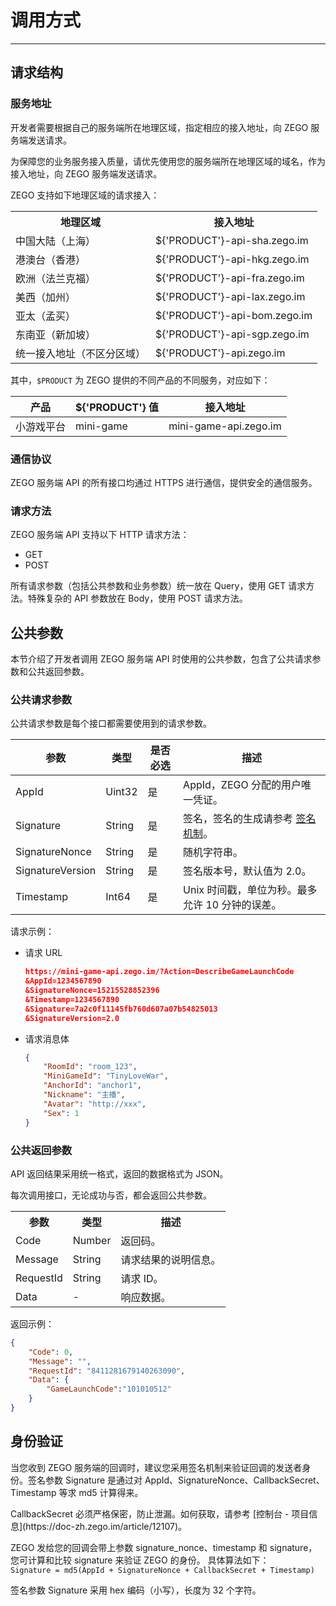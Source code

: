 
# 调用方式
---

## 请求结构


### 服务地址

开发者需要根据自己的服务端所在地理区域，指定相应的接入地址，向 ZEGO 服务端发送请求。

<Warning title="注意">

为保障您的业务服务接入质量，请优先使用您的服务端所在地理区域的域名，作为接入地址，向 ZEGO 服务端发送请求。  
</Warning>

ZEGO 支持如下地理区域的请求接入：

<table>
<tbody><tr>
<th>地理区域</th>
<th>接⼊地址</th>
</tr>
<tr>
<td>中国⼤陆（上海）</td>
<td>${'PRODUCT'}-api-sha.zego.im</td>
</tr>
<tr>
<td>港澳台（⾹港）</td>
<td>${'PRODUCT'}-api-hkg.zego.im</td>
</tr>
<tr>
<td>欧洲（法兰克福）</td>
<td>${'PRODUCT'}-api-fra.zego.im</td>
</tr>
<tr>
<td>美⻄（加州）</td>
<td>${'PRODUCT'}-api-lax.zego.im</td>
</tr>
<tr>
<td>亚太（孟买）</td>
<td>${'PRODUCT'}-api-bom.zego.im</td>
</tr>
<tr>
<td>东南亚（新加坡）</td>
<td>${'PRODUCT'}-api-sgp.zego.im</td>
</tr>
<tr>
<td>统一接入地址（不区分区域）</td>
<td>${'PRODUCT'}-api.zego.im</td>
</tr>
</tbody></table>


其中，`$PRODUCT` 为 ZEGO 提供的不同产品的不同服务，对应如下：

| 产品 | ${'PRODUCT'} 值 | 接入地址 |
|-|-|-|
| 小游戏平台 | mini-game | mini-game-api.zego.im |



### 通信协议

ZEGO 服务端 API 的所有接口均通过 HTTPS 进行通信，提供安全的通信服务。

### 请求方法

ZEGO 服务端 API 支持以下 HTTP 请求方法：

- GET
- POST


<Note title="说明">

所有请求参数（包括公共参数和业务参数）统⼀放在 Query，使⽤ GET 请求方法。特殊复杂的 API 参数放在 Body，使用 POST 请求方法。
</Note>


## 公共参数

本节介绍了开发者调用 ZEGO 服务端 API 时使用的公共参数，包含了公共请求参数和公共返回参数。

### 公共请求参数

公共请求参数是每个接口都需要使用到的请求参数。

<table>

<thead>
  <tr>
    <th>参数</th>
    <th>类型</th>
    <th>是否必选</th>
    <th>描述</th>
  </tr>
</thead>
<tbody>
  <tr>
    <td>AppId</td>
    <td>Uint32</td>
    <td>是</td>
    <td>AppId，ZEGO 分配的用户唯一凭证。</td>
  </tr>
  <tr>
    <td>Signature</td>
    <td>String</td>
    <td>是</td>
    <td>签名，签名的生成请参考 <a href="#签名机制">签名机制</a>。</td>
  </tr>
  <tr>
    <td>SignatureNonce</td>
    <td>String</td>
    <td>是</td>
    <td>随机字符串。</td>
  </tr>
  <tr>
    <td>SignatureVersion</td>
    <td>String</td>
    <td>是</td>
    <td>签名版本号，默认值为 2.0。</td>
  </tr>
  <tr>
    <td>Timestamp</td>
    <td>Int64</td>
    <td>是</td>
    <td>Unix 时间戳，单位为秒。最多允许 10 分钟的误差。</td>
  </tr>
</tbody>
</table>

请求示例：

- 请求 URL
  
    ```json
    https://mini-game-api.zego.im/?Action=DescribeGameLaunchCode
    &AppId=1234567890
    &SignatureNonce=15215528852396
    &Timestamp=1234567890
    &Signature=7a2c0f11145fb760d607a07b54825013
    &SignatureVersion=2.0
    ```

- 请求消息体
  
    ```json
    {
        "RoomId": "room_123",
        "MiniGameId": "TinyLoveWar",
        "AnchorId": "anchor1",
        "Nickname": "主播",
        "Avatar": "http://xxx",
        "Sex": 1
    }
    ```


### 公共返回参数

API 返回结果采用统一格式，返回的数据格式为 JSON。

每次调用接口，无论成功与否，都会返回公共参数。

<table>
  
<tbody><tr>
<th>参数</th>
<th>类型</th>
<th>描述</th>
</tr>
<tr>
<td>Code</td>
<td>Number</td>
<td>返回码。</td>
</tr>
<tr>
<td>Message</td>
<td>String</td>
<td>请求结果的说明信息。</td>
</tr>
<tr>
<td>RequestId</td>
<td>String</td>
<td>请求 ID。</td>
</tr>
<tr>
<td>Data</td>
<td>-</td>
<td>响应数据。</td>
</tr>
</tbody></table>


返回示例：

```json
{
    "Code": 0,
    "Message": "",
    "RequestId": "8411281679140263090",
    "Data": {
        "GameLaunchCode":"101010512"
    }
}
```

<Content />

## 身份验证

当您收到 ZEGO 服务端的回调时，建议您采用签名机制来验证回调的发送者身份。签名参数 Signature 是通过对 AppId、SignatureNonce、CallbackSecret、Timestamp 等求 md5 计算得来。

<Warning title="注意">
CallbackSecret 必须严格保密，防止泄漏。如何获取，请参考 [控制台 - 项目信息](https://doc-zh.zego.im/article/12107)。
</Warning>

ZEGO 发给您的回调会带上参数 signature_nonce、timestamp 和 signature，您可计算和比较 signature 来验证 ZEGO 的身份。 
具体算法如下：   
`Signature = md5(AppId + SignatureNonce + CallbackSecret + Timestamp)`

签名参数 Signature 采⽤ hex 编码（⼩写），⻓度为 32 个字符。
